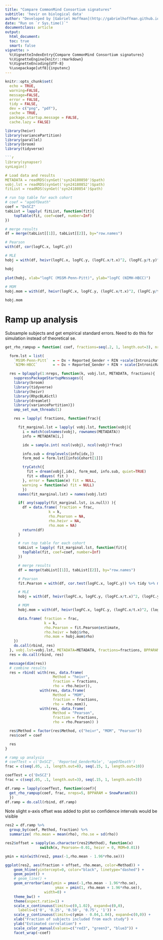 ```yaml
---
title: "Compare CommonMind Consortium signatures"
subtitle: 'hevir on biological data'
author: "Developed by [Gabriel Hoffman](http://gabrielhoffman.github.io/)"
date: "Run on `r Sys.time()`"
documentclass: article
output: 
  html_document:
  toc: true
  smart: false
vignette: >
  %\VignetteIndexEntry{Compare CommonMind Consortium signatures}
  %\VignetteEngine{knitr::rmarkdown}
  %\VignetteEncoding{UTF-8}
  %\usepackage[utf8]{inputenc}
---
```



<!---

cd /Users/gabrielhoffman/workspace/repos/heivr_analysis

cd ~/work/heivr_analysis

# rm -rf cmc_cache

ml git
R

system("git pull"); rmarkdown::render("cmc.Rmd");

https://hoffmg01.u.hpc.mssm.edu/work/heivr_analysis/cmc.html

scp sklar1:~/www/work/heivr_analysis/cmc.html .

--->



```r
knitr::opts_chunk$set(
  echo = TRUE,
  warning=FALSE,
  message=FALSE,
  error = FALSE,
  tidy = FALSE,
  dev = c("png", "pdf"),
  cache = TRUE,
  package.startup.message = FALSE,
  cache.lazy = FALSE)
```

```r
library(heivr)
library(variancePartition)
library(parallel)
library(broom)
library(tidyverse)

```r
library(synapser)
synLogin()

# Load data and results
METADATA = readRDS(synGet('syn24180850')$path)
vobj.lst = readRDS(synGet('syn24180852')$path)
fitList = readRDS(synGet('syn24180854')$path)
```

```r
# run top table for each cohort
# coef = "ageOfDeath"
coef = "DxSCZ"
tabList = lapply( fitList, function(fit){
	topTable(fit, coef=coef, number=Inf)
})

# merge results
df = merge(tabList[[1]], tabList[[2]], by="row.names")

# Pearson
with(df, cor(logFC.x, logFC.y))

# MLE
hobj = with(df, heivr(logFC.x, logFC.y, (logFC.x/t.x)^2, (logFC.y/t.y)^2))

hobj 
 
plot(hobj, xlab="logFC (MSSM-Penn-Pitt)", ylab="logFC (NIMH-HBCC)")
 
# MOM
hobj.mom = with(df, heivr(logFC.x, logFC.y, (logFC.x/t.x)^2, (logFC.y/t.y)^2, method="mom"))

hobj.mom
```



# Ramp up analysis
Subsample subjects and get empirical standard errors.  Need to do this for simulation instead of theoretical se.

```r
get_rho_rampup = function( coef, fractions=seq(.2, 1, length.out=3), nreps=10, BPPARAM = SnowParam(4, progressbar=TRUE) ){

  form.lst = list(
    `MSSM-Penn-Pitt`  = ~ Dx + Reported_Gender + RIN +scale(IntronicRate) + scale(IntragenicRate) + scale(IntergenicRate) + scale(rRNARate) + Institution*(ageOfDeath + cellFrac_ilr_1 + cellFrac_ilr_2 + cellFrac_ilr_3),
    `NIMH-HBCC`       = ~ Dx + Reported_Gender + RIN + scale(IntronicRate) + scale(IntragenicRate) + scale(IntergenicRate) + scale(rRNARate) + ageOfDeath + cellFrac_ilr_1 + cellFrac_ilr_2 + cellFrac_ilr_3)

  res = bplapply(1:nreps, function(k, vobj.lst, METADATA, fractions){
    suppressPackageStartupMessages({
    library(broom)
    library(tidyverse)
    library(heivr)
    library(RhpcBLASctl)
    library(dreamlet)
    library(variancePartition)})
    omp_set_num_threads(1)

    res = lapply( fractions, function(frac){

      fit_marginal.lst = lapply( vobj.lst, function(vobj){
        i = match(colnames(vobj), rownames(METADATA))
        info = METADATA[i,]

        idx = sample.int( ncol(vobj), ncol(vobj)*frac)

        info.sub = droplevels(info[idx,])
        form_mod = form.lst[[info$Cohort[1]]]

        tryCatch({
          fit = dream(vobj[,idx], form_mod, info.sub, quiet=TRUE)  
          fit = eBayes( fit )
        }, error = function(e) fit = NULL, 
        warning = function(w) fit = NULL)
        })
      names(fit_marginal.lst) = names(vobj.lst)

      if( any(sapply(fit_marginal.lst, is.null)) ){
        df = data.frame( fraction = frac, 
                    k = k,
                    rho.Pearson = NA,
                    rho.heivr = NA,
                    rho.mom = NA)
        return(df)
      }

      # run top table for each cohort
      tabList = lapply( fit_marginal.lst, function(fit){
        topTable(fit, coef=coef, number=Inf)
      })

      # merge results
      df = merge(tabList[[1]], tabList[[2]], by="row.names")

      # Pearson
      fit.Pearson = with(df, cor.test(logFC.x, logFC.y)) %>% tidy %>% mutate(se = sqrt((1 - estimate^2)/parameter))

      # MLE
      hobj = with(df, heivr(logFC.x, logFC.y, (logFC.x/t.x)^2, (logFC.y/t.y)^2, LRT=FALSE))

      # MOM
      hobj.mom = with(df, heivr(logFC.x, logFC.y, (logFC.x/t.x)^2, (logFC.y/t.y)^2, method="mom", nboot=0))

      data.frame( fraction = frac, 
                  k = k,
                  rho.Pearson = fit.Pearson$estimate,
                  rho.heivr = hobj$rho,
                  rho.mom = hobj.mom$rho)
    })
    do.call(rbind, res)
  }, vobj.lst=vobj.lst, METADATA=METADATA, fractions=fractions, BPPARAM=BPPARAM)
  res = do.call(rbind, res)

  message(dim(res))
  # combine results
  res = rbind( with(res, data.frame( 
                      Method = "heivr",
                      fraction = fractions, 
                      rho = rho.heivr)),
                with(res, data.frame( 
                      Method = "MOM",
                      fraction = fractions, 
                      rho = rho.mom)),
                with(res, data.frame( 
                      Method = "Pearson",
                      fraction = fractions, 
                      rho = rho.Pearson)) )

  res$Method = factor(res$Method, c("heivr", "MOM", "Pearson"))
  res$coef = coef

  res
}
```



```r
# ramp up analysis
# coefTest = c('DxSCZ', 'Reported_GenderMale', 'ageOfDeath')
frac = c(seq(.05, .1, length.out=8), seq(.15, 1, length.out=10))

coefTest = c('DxSCZ')
frac = c(seq(.05, .1, length.out=3), seq(.15, 1, length.out=3))

df.ramp = lapply(coefTest, function(coef){
  get_rho_rampup(coef, frac, nreps=5, BPPARAM = SnowParam(6))
  })
df.ramp = do.call(rbind, df.ramp)
```

Note slight x-axis offset was added to plot so confidence intervals would be visible
```r
res2 = df.ramp %>%
  group_by(coef, Method, fraction) %>%
  summarize( rho.mean = mean(rho), rho.se = sd(rho))

res2$offset = sapply(as.character(res2$Method), function(x) 
                switch(x, Pearson=-0.01, heivr = 0, MOM=0.01))

ymin = min(with(res2, pmax(-1,rho.mean - 1.96*rho.se)))

ggplot(res2, aes(fraction + offset, rho.mean, color=Method)) +
    geom_hline(yintercept=0, color="black", linetype="dashed") +
    geom_point() + 
    # geom_line() + 
    geom_errorbar(aes(ymin = pmax(-1,rho.mean - 1.96*rho.se),
                       ymax = pmin(1, rho.mean + 1.96*rho.se)),
                  width=0) +
    theme_bw() +
    theme(aspect.ratio=1) +
    scale_x_continuous(limits=c(0,1.02), expand=c(0,0), 
      labels=c('0', '0.25', '0.50', '0.75', '1')) +
    scale_y_continuous(limits=c(ymin - 0.04,1.04), expand=c(0,0)) +
    xlab("Fraction of subjects included from each study") +
    ylab("Estimated correlation") +
    scale_color_manual(values=c("red3", "green3", "blue3")) +
    facet_wrap(~coef)
```








